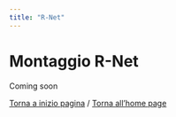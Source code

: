 ```yaml
---
title: "R-Net"
---
```


# Montaggio R-Net

Coming soon

[Torna a inizio pagina](#top) /
[Torna all'home page](../../index.html)